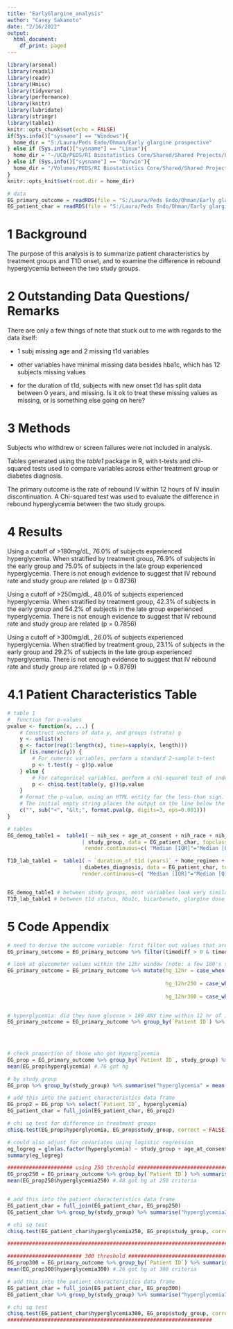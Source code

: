 ---
title: "EarlyGlargine_analysis"
author: "Casey Sakamoto"
date: "2/16/2022"
output:
  html_document:
    df_print: paged
---

```{r setup, include=FALSE}
library(arsenal)
library(readxl)
library(readr)
library(Hmisc)
library(tidyverse)
library(performance)
library(knitr)
library(lubridate)
library(stringr)
library(table1)
knitr::opts_chunk$set(echo = FALSE)
if(Sys.info()["sysname"] == "Windows"){
  home_dir = "S:/Laura/Peds Endo/Ohman/Early glargine prospective"
} else if (Sys.info()["sysname"] == "Linux"){
  home_dir = "~/UCD/PEDS/RI Biostatistics Core/Shared/Shared Projects/Laura/Peds Endo/Ohman/Early glargine prospective"
} else if (Sys.info()["sysname"] == "Darwin"){
  home_dir = "/Volumes/PEDS/RI Biostatistics Core/Shared/Shared Projects/Laura/Peds Endo/Ohman/Early glargine prospective"
}
knitr::opts_knit$set(root.dir = home_dir)

# data
EG_primary_outcome = readRDS(file = "S:/Laura/Peds Endo/Ohman/Early glargine prospective/EG_primary_outcome.rds")
EG_patient_char = readRDS(file = "S:/Laura/Peds Endo/Ohman/Early glargine prospective/EG_patient_char.rds")
```

# 1 Background

The purpose of this analysis is to summarize patient characteristics by treatment groups and T1D onset, and to examine the difference in rebound hyperglycemia between the two study groups.

# 2 Outstanding Data Questions/ Remarks

There are only a few things of note that stuck out to me with regards to the data itself:

* 1 subj missing age and 2 missing t1d variables

+ other variables have minimal missing data besides hba1c, which has 12 subjects missing values

* for the duration of t1d, subjects with new onset t1d has split data between 0 years, and missing. Is it ok to treat these missing values as missing, or is something else going on here?

# 3 Methods

Subjects who withdrew or screen failures were not included in analysis.

Tables generated using the *table1* package in R, with t-tests and chi-squared tests used to compare variables across either treatment group or diabetes diagnosis.

The primary outcome is the rate of rebound IV within 12 hours of IV insulin discontinuation. A Chi-squared test was used to evaluate the difference in rebound hyperglycemia between the two study groups.

# 4 Results

Using a cutoff of >180mg/dL, 76.0% of subjects experienced hyperglycemia. When stratified by treatment group, 76.9% of subjects in the early group and 75.0% of subjects in the late group experienced hyperglycemia. There is not enough evidence to suggest that IV rebound rate and study group are related (p = 0.8736)

Using a cutoff of >250mg/dL, 48.0% of subjects experienced hyperglycemia. When stratified by treatment group, 42.3% of subjects in the early group and 54.2% of subjects in the late group experienced hyperglycemia. There is not enough evidence to suggest that IV rebound rate and study group are related (p = 0.7856)

Using a cutoff of >300mg/dL, 26.0% of subjects experienced hyperglycemia. When stratified by treatment group, 23.1% of subjects in the early group and 29.2% of subjects in the late group experienced hyperglycemia. There is not enough evidence to suggest that IV rebound rate and study group are related (p = 0.8769)

# 4.1 Patient Characteristics Table

```{r Patient Characteristics, echo=FALSE, cache=TRUE}
# table 1
#  function for p-values
pvalue <- function(x, ...) {
    # Construct vectors of data y, and groups (strata) g
    y <- unlist(x)
    g <- factor(rep(1:length(x), times=sapply(x, length)))
    if (is.numeric(y)) {
        # For numeric variables, perform a standard 2-sample t-test
        p <- t.test(y ~ g)$p.value
    } else {
        # For categorical variables, perform a chi-squared test of independence
        p <- chisq.test(table(y, g))$p.value
    }
    # Format the p-value, using an HTML entity for the less-than sign.
    # The initial empty string places the output on the line below the variable label.
    c("", sub("<", "&lt;", format.pval(p, digits=3, eps=0.001)))
}

# tables
EG_demog_table1 =  table1( ~ nih_sex + age_at_consent + nih_race + nih_ethnicity + diabetes_diagnosis + hba1c + ph + bicarbonate + glargine_dose_per_kg
                        | study_group, data = EG_patient_char, topclass="Rtable1-zebra",
                         render.continuous=c( "Median [IQR]"="Median [Q1, Q3]"), overall=F, extra.col=list(`P-value`=pvalue))

T1D_lab_table1 =  table1( ~ `duration_of_t1d (years)` + home_regimen + hba1c + ph + bicarbonate + glargine_dose_per_kg 
                       | diabetes_diagnosis, data = EG_patient_char, topclass="Rtable1-zebra",
                        render.continuous=c( "Median [IQR]"="Median [Q1, Q3]"), overall=F, extra.col=list(`P-value`=pvalue))


EG_demog_table1 # between study groups, most variables look very similar; hba1c, bicarbonate may be a bit different
T1D_lab_table1 # between t1d status, hba1c, bicarbonate, glargine dose may be a bit different
```

# 5 Code Appendix
```{r Primary Outcome, cache=TRUE}
# need to derive the outcome variable: first filter out values that are before iv stop, or after 12 hr post stop
EG_primary_outcome = EG_primary_outcome %>% filter(timediff > 0 & timediff < 12)

# look at glucometer values within the 12hr window (note: a few 180's so i opted for 180 as the cutoff rather than 179)
EG_primary_outcome = EG_primary_outcome %>% mutate(hg_12hr = case_when(glucometer >=  180 ~ 1,
                                                                             TRUE ~ 0),
                                                   hg_12hr250 = case_when(glucometer >=  250 ~ 1,
                                                                             TRUE ~ 0),
                                                   hg_12hr300 = case_when(glucometer >=  300 ~ 1,
                                                                             TRUE ~ 0))

# hyperglycemia: did they have glucose > 180 ANY time within 12 hr of iv stop
EG_primary_outcome = EG_primary_outcome %>% group_by(`Patient ID`) %>% mutate(hyperglycemia = max(hg_12hr),
                                                                              hyperglycemia250 = max(hg_12hr250),
                                                                              hyperglycemia300 = max(hg_12hr300))


# check proportion of those who got Hyperglycemia
EG_prop = EG_primary_outcome %>% group_by(`Patient ID`, study_group) %>% summarise("hyperglycemia" = max(hyperglycemia))
mean(EG_prop$hyperglycemia) #.76 got hg

# by study group
EG_prop %>% group_by(study_group) %>% summarise("hyperglycemia" = mean(hyperglycemia))

# add this into the patient characteristics data frame
EG_prop2 = EG_prop %>% select(`Patient ID`, hyperglycemia)
EG_patient_char = full_join(EG_patient_char, EG_prop2)

# chi sq test for difference in treatment groups
chisq.test(EG_prop$hyperglycemia, EG_prop$study_group, correct = FALSE)

# could also adjust for covariates using logistic regression
eg_logreg = glm(as.factor(hyperglycemia) ~ study_group + age_at_consent + nih_sex + diabetes_diagnosis, family = "binomial", data = EG_patient_char)
summary(eg_logreg)

##################### using 250 threshold #############################
EG_prop250 = EG_primary_outcome %>% group_by(`Patient ID`) %>% summarise("hyperglycemia250" = max(hyperglycemia250))
mean(EG_prop250$hyperglycemia250) #.48 got hg at 250 criteria


# add this into the patient characteristics data frame
EG_patient_char = full_join(EG_patient_char, EG_prop250)
EG_patient_char %>% group_by(study_group) %>% summarise("hyperglycemia250" = mean(hyperglycemia250)) # .42 early vs .54 late

# chi sq test
chisq.test(EG_patient_char$hyperglycemia250, EG_prop$study_group, correct = FALSE)

#######################################################################

######################## 300 threshold ##################################
EG_prop300 = EG_primary_outcome %>% group_by(`Patient ID`) %>% summarise("hyperglycemia300" = max(hyperglycemia300))
mean(EG_prop300$hyperglycemia300) #.26 got hg at 300 criteria

# add this into the patient characteristics data frame
EG_patient_char = full_join(EG_patient_char, EG_prop300)
EG_patient_char %>% group_by(study_group) %>% summarise("hyperglycemia300" = mean(hyperglycemia300)) # .23 early vs .29 late

# chi sq test 
chisq.test(EG_patient_char$hyperglycemia300, EG_prop$study_group, correct = FALSE)
##################################################################
```

